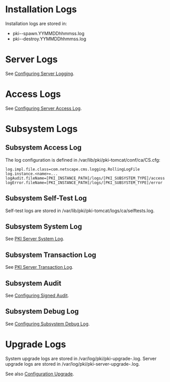 = Installation Logs =

Installation logs are stored in:
* pki-<subsystem>-spawn.YYMMDDhhmmss.log
* pki-<subsystem>-destroy.YYMMDDhhmmss.log

= Server Logs =

See [https://github.com/dogtagpki/pki/wiki/Configuring-Server-Logging Configuring Server Logging].

= Access Logs =

See [https://github.com/dogtagpki/pki/wiki/Configuring-Server-Access-Log Configuring Server Access Log].

= Subsystem Logs =

== Subsystem Access Log ==

The log configuration is defined in /var/lib/pki/pki-tomcat/conf/ca/CS.cfg:

<pre>
log.impl.file.class=com.netscape.cms.logging.RollingLogFile
log.instance.<name>=...
logAudit.fileName=[PKI_INSTANCE_PATH]/logs/[PKI_SUBSYSTEM_TYPE]/access
logError.fileName=[PKI_INSTANCE_PATH]/logs/[PKI_SUBSYSTEM_TYPE]/error
</pre>

== Subsystem Self-Test Log ==

Self-test logs are stored in /var/lib/pki/pki-tomcat/logs/ca/selftests.log.

== Subsystem System Log ==

See [[PKI Server System Log]].

== Subsystem Transaction Log ==

See [[PKI Server Transaction Log]].

== Subsystem Audit ==

See [https://github.com/dogtagpki/pki/wiki/Configuring-Signed-Audit Configuring Signed Audit].

== Subsystem Debug Log ==

See [https://github.com/dogtagpki/pki/wiki/Configuring-Subsystem-Debug-Log Configuring Subsystem Debug Log].

= Upgrade Logs =

System upgrade logs are stored in /var/log/pki/pki-upgrade-<current version>.log.
Server upgrade logs are stored in /var/log/pki/pki-server-upgrade-<current version>.log.

See also [[Configuration Upgrade]].
